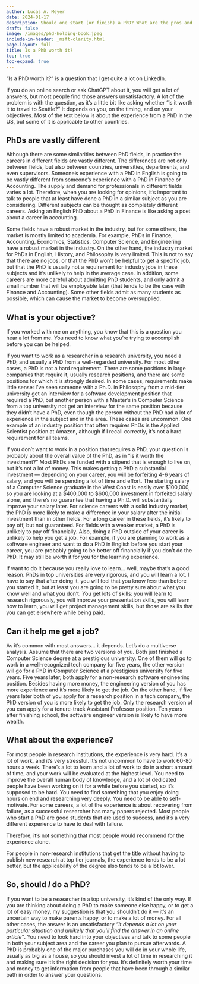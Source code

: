 ```yaml
---
author: Lucas A. Meyer
date: 2024-01-17
description: Should one start (or finish) a PhD? What are the pros and cons of doing a PhD? What are the alternatives to a PhD?
draft: false
image: /images/phd-holding-book.jpeg
include-in-header: _msft-clarity.html
page-layout: full
title: Is a PhD worth it?
toc: true
toc-expand: true
---
```

<article data-clarity-region="article">

"Is a PhD worth it?" is a question that I get quite a lot on LinkedIn. 

If you do an online search or ask ChatGPT about it, you will get a lot of answers, but most people find those answers unsatisfactory. A lot of the problem is with the question, as it's a little bit like asking whether "is it worth it to travel to Seattle?" It depends on you, on the timing, and on your objectives. Most of the text below is about the experience from a PhD in the US, but some of it is applicable to other countries.

## PhDs are vastly different

Although there are some similarities between PhD fields, in practice the careers in different fields are vastly different. The differences are not only between fields, but also between countries, universities, departments, and even supervisors. Someone's experience with a PhD in English is going to be vastly different from someone's experience with a PhD in Finance or Accounting. The supply and demand for professionals in different fields varies a lot. Therefore, when you are looking for opinions, it's important to talk to people that at least have done a PhD in a similar subject as you are considering. Different subjects can be thought as completely different careers. Asking an English PhD about a PhD in Finance is like asking a poet about a career in accounting. 

Some fields have a robust market in the industry, but for some others, the market is mostly limited to academia. For example, PhDs in Finance, Accounting, Economics, Statistics, Computer Science, and Engineering have a robust market in the industry. On the other hand, the industry market for PhDs in English, History, and Philosophy is very limited. This is not to say that there are no jobs, or that the PhD won't be helpful to get a specific job, but that the PhD is usually not a requirement for industry jobs in these subjects and it's unlikely to help in the average case. In addition, some careers are more careful about admitting PhD students, and only admit a small number that will be employable later (that tends to be the case with Finance and Accounting). Some other fields admit as many students as possible, which can cause the market to become oversupplied.

## What is your objective?

If you worked with me on anything, you know that this is a question you hear a lot from me. You need to know what you're trying to accomplish before you can be helped.

If you want to work as a researcher in a research university, you need a PhD, and usually a PhD from a well-regarded university. For most other cases, a PhD is not a hard requirement. There are some positions in large companies that require it, usually research positions, and there are some positions for which it is strongly desired. In some cases, requirements make little sense: I've seen someone with a Ph.D. in Philosophy from a mid-tier university get an interview for a software development position that required a PhD, but another person with a Master's in Computer Science from a top university not get an interview for the same position because they didn't have a PhD, even though the person without the PhD had a lot of experience in the subject and in the area. These cases are uncommon. One example of an industry position that often requires PhDs is the Applied Scientist position at Amazon, although if I recall correctly, it's not a hard requirement for all teams.

If you don't want to work in a position that requires a PhD, your question is probably about the overall value of the PhD, as in "is it worth the investment?" Most PhDs are funded with a stipend that is enough to live on, but it's not a lot of money. This makes getting a PhD a substantial investment — depending on your career, you will be forfeiting 4-6 years of salary, and you will be spending a lot of time and effort. The starting salary of a Computer Science graduate in the West Coast is easily over $100,000, so you are looking at a $400,000 to $600,000 investment in forfeited salary alone, and there's no guarantee that having a Ph.D. will substantially improve your salary later. For science careers with a solid industry market, the PhD is more likely to make a difference in your salary after the initial investment than in other fields. For a long career in these fields, it's likely to pay off, but not guaranteed. For fields with a weaker market, a PhD is unlikely to pay off financially. Also, doing a PhD outside of your career is unlikely to help you get a job. For example, if you are planning to work as a software engineer and want to do a PhD in English before you start your career, you are probably going to be better off financially if you don't do the PhD. It may still be worth it for you for the learning experience.

If want to do it because you really love to learn... well, maybe that's a good reason. PhDs in top universities are very rigorous, and you will learn a lot. I have to say that after doing it, you will feel that you know *less* than before you started it, but at least you are going to be pretty sure about what you know well and what you don't. You get lots of skills: you will learn to research rigorously, you will improve your presentation skills, you will learn how to learn, you will get project management skills, but those are skills that you can get elsewhere while being paid.

## Can it help me get a job? 

As it's common with most answers... it depends. Let's do a multiverse analysis. Assume that there are two versions of you. Both just finished a Computer Science degree at a prestigious university. One of them will go to work in a well-recognized tech company for five years, the other version will go for a PhD in Computer Science at a prestigious university for five years. Five years later, both apply for a non-research software engineering position. Besides having more money, the engineering version of you has more experience and it's more likely to get the job. On the other hand, if five years later both of you apply for a research position in a tech company, the PhD version of you is more likely to get the job. Only the research version of you can apply for a tenure-track Assistant Professor position. Ten years after finishing school, the software engineer version is likely to have more wealth. 

## What about the experience?

For most people in research institutions, the experience is very hard. It's a lot of work, and it's very stressful. It's not uncommon to have to work 60-80 hours a week. There's a lot to learn and a lot of work to do in a short amount of time, and your work will be evaluated at the highest level. You need to improve the overall human body of knowledge, and a lot of dedicated people have been working on it for a while before you started, so it's supposed to be hard. You need to find something that you enjoy doing hours on end and researching very deeply. You need to be able to self-motivate. For some careers, a lot of the experience is about recovering from failure, as a successful researcher has many papers rejected. Most people who start a PhD are good students that are used to success, and it's a very different experience to have to deal with failure. 

Therefore, it's not something that most people would recommend for the experience alone. 

For people in non-research institutions that get the title without having to publish new research at top tier journals, the experience tends to be a lot better, but the applicability of the degree also tends to be a lot lower.

## So, should ***I*** do a PhD?

If you want to be a researcher in a top university, it's kind of the only way. If you are thinking about doing a PhD to make someone else happy, or to get a lot of easy money, my suggestion is that you shouldn't do it — it's an uncertain way to make parents happy, or to make a lot of money. For all other cases, the answer is an unsatisfactory *"it depends a lot on your particular situation and unlikely that you'll find the answer in an online article"*. You need to look hard into your objectives and talk to some people in both your subject area and the career you plan to pursue afterwards. A PhD is probably one of the major purchases you will do in your whole life, usually as big as a house, so you should invest a lot of time in researching it and making sure it's the right decision for you. It's definitely worth your time and money to get information from people that have been through a similar path in order to answer your questions.

</article>